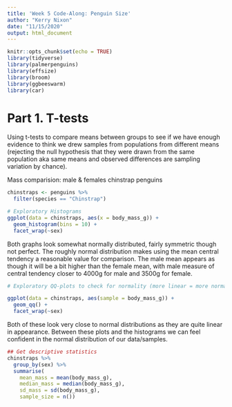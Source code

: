 ```yaml
---
title: 'Week 5 Code-Along: Penguin Size'
author: "Kerry Nixon"
date: "11/15/2020"
output: html_document
---
```


```r
knitr::opts_chunk$set(echo = TRUE)
library(tidyverse)
library(palmerpenguins)
library(effsize)
library(broom)
library(ggbeeswarm)
library(car)
```

# Part 1. T-tests
Using t-tests to compare means between groups to see if we have enough evidence to think we drew samples from populations from different means (rejecting the null hypothesis that they were drawn from the same population aka same means and observed differences are sampling variation by chance).

Mass comparision: male & females chinstrap penguins

```r
chinstraps <- penguins %>% 
  filter(species == "Chinstrap")

# Exploratory Histograms
ggplot(data = chinstraps, aes(x = body_mass_g)) +
  geom_histogram(bins = 10) +
  facet_wrap(~sex)

```

Both graphs look somewhat normally distributed, fairly symmetric though not perfect. The roughly normal distribution makes using the mean central tendency a reasonable value for comparison. The male mean appears as though it will be a bit higher than the female mean, with male measure of central tendency closer to 4000g for male and 3500g for female. 

```r
# Exploratory QQ-plots to check for normality (more linear = more normal distribution)

ggplot(data = chinstraps, aes(sample = body_mass_g)) +
  geom_qq() +
  facet_wrap(~sex)

```
Both of these look very close to normal distributions as they are quite linear in appearance. Between these plots and the histograms we can feel confident in the normal distribution of our data/samples. 

```r
## Get descriptive statistics
chinstraps %>% 
  group_by(sex) %>% 
  summarise(
    mean_mass = mean(body_mass_g),
    median_mass = median(body_mass_g),
    sd_mass = sd(body_mass_g),
    sample_size = n())

```

